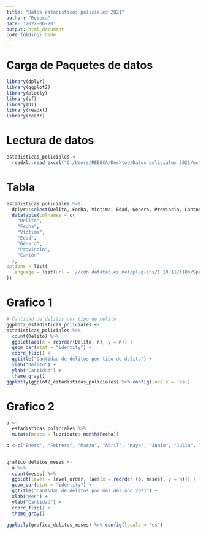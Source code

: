 ---
title: "Datos estadisticos policiales 2021"
author: "Rebeca"
date: '2022-06-20'
output: html_document
code_folding: hide
---

# Carga de Paquetes de datos

```{r carga paquetes, message = FALSE}
library(dplyr)
library(ggplot2)
library(plotly)
library(sf)
library(DT)
library(readxl)
library(readr)
```

# Lectura de datos

```{r lectura de datos,  message = FALSE}
estadisticas_policiales <-
  readxl::read_excel("C:/Users/REBECA/Desktop/Datos policiales 2021/estadisticaspoliciales2021.xls")
```

# Tabla

```{r tabla,  message = FALSE }
estadisticas_policiales %>%
  dplyr::select(Delito, Fecha, Victima, Edad, Genero, Provincia, Canton) %>%
  datatable(colnames = c(
    "Delito",
    "Fecha",
    "Víctima",
    "Edad",
    "Género",
    "Provincia",
    "Cantón"
  ),
options = list(
  language = list(url = '//cdn.datatables.net/plug-ins/1.10.11/i18n/Spanish.json')
))
```
# Grafico 1

```{r grafico, message = FALSE  }
# Cantidad de delitos por tipo de delito
ggplot2_estadisticas_policiales <-
estadisticas_policiales %>%
  count(Delito) %>%
  ggplot(aes(x = reorder(Delito, n), y = n)) +
  geom_bar(stat = "identity") +
  coord_flip() +
  ggtitle("Cantidad de delitos por tipo de delito") +
  xlab("Delito") +
  ylab("Cantidad") +
  theme_gray() 
ggplotly(ggplot2_estadisticas_policiales) %>% config(locale = 'es')
```

# Grafico 2
```{r grafico, message = FALSE}

a <-
  estadisticas_policiales %>%
  mutate(meses = lubridate::month(Fecha))

b <-c("Enero", "Febrero", "Marzo", "Abril", "Mayo", "Junio", "Julio", "Agosto", "Setiembre", "Octubre", "Noviembre")
 
```

```{r grafico, message = FALSE}
grafico_delitos_meses <-
  a %>%
  count(meses) %>%
  ggplot(level = level_order, (aes(x = reorder (b, meses), y = n))) +
  geom_bar(stat = "identity") +
  ggtitle("Cantidad de delitos por mes del año 2021") +
  xlab("Mes") +
  ylab("Cantidad") +
  coord_flip() +
  theme_gray() 
  
ggplotly(grafico_delitos_meses) %>% config(locale = 'es')

```











